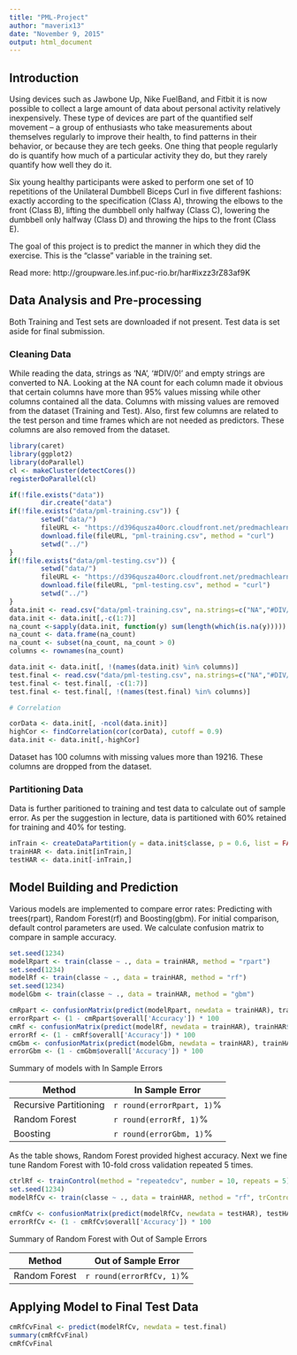 ```yaml
---
title: "PML-Project"
author: "maverix13"
date: "November 9, 2015"
output: html_document
---
```

## Introduction

Using devices such as Jawbone Up, Nike FuelBand, and Fitbit it is now possible to collect a large amount of data about personal activity relatively inexpensively. These type of devices are part of the quantified self movement – a group of enthusiasts who take measurements about themselves regularly to improve their health, to find patterns in their behavior, or because they are tech geeks. One thing that people regularly do is quantify how much of a particular activity they do, but they rarely quantify how well they do it.  

Six young healthy participants were asked to perform one set of 10 repetitions of the Unilateral Dumbbell Biceps Curl in five different fashions: exactly according to the specification (Class A), throwing the elbows to the front (Class B), lifting the dumbbell only halfway (Class C), lowering the dumbbell only halfway (Class D) and throwing the hips to the front (Class E).

The goal of this project is to predict the manner in which they did the exercise. This is the "classe" variable in the training set. 

Read more: http://groupware.les.inf.puc-rio.br/har#ixzz3rZ83af9K

## Data Analysis and Pre-processing

Both Training and Test sets are downloaded if not present. Test data is set aside for final submission. 

### Cleaning Data

While reading the data, strings as 'NA', '#DIV/0!' and empty strings are converted to NA. Looking at the NA count for each column made it obvious that certain columns have more than 95% values missing while other columns contained all the data. Columns with missing values are removed from the dataset (Training and Test). Also, first few columns are related to the test person and time frames which are not needed as predictors. These columns are also removed from the dataset. 

```r
library(caret)
library(ggplot2)
library(doParallel)
cl <- makeCluster(detectCores())
registerDoParallel(cl)
```

```r
if(!file.exists("data"))
        dir.create("data")
if(!file.exists("data/pml-training.csv")) {
        setwd("data/")
        fileURL <- "https://d396qusza40orc.cloudfront.net/predmachlearn/pml-training.csv"
        download.file(fileURL, "pml-training.csv", method = "curl")
        setwd("../")
}
if(!file.exists("data/pml-testing.csv")) {
        setwd("data/")
        fileURL <- "https://d396qusza40orc.cloudfront.net/predmachlearn/pml-testing.csv"
        download.file(fileURL, "pml-testing.csv", method = "curl")
        setwd("../")
}
data.init <- read.csv("data/pml-training.csv", na.strings=c("NA","#DIV/0!", ""))
data.init <- data.init[,-c(1:7)]
na_count <-sapply(data.init, function(y) sum(length(which(is.na(y)))))
na_count <- data.frame(na_count)
na_count <- subset(na_count, na_count > 0)
columns <- rownames(na_count)

data.init <- data.init[, !(names(data.init) %in% columns)]
test.final <- read.csv("data/pml-testing.csv", na.strings=c("NA","#DIV/0!", ""))
test.final <- test.final[, -c(1:7)]
test.final <- test.final[, !(names(test.final) %in% columns)]

# Correlation

corData <- data.init[, -ncol(data.init)]
highCor <- findCorrelation(cor(corData), cutoff = 0.9)
data.init <- data.init[,-highCor]
```

Dataset has 100 columns with missing values more than 19216. These columns are dropped from the dataset.

### Partitioning Data

Data is further paritioned to training and test data to calculate out of sample error. As per the suggestion in lecture, data is partitioned with 60% retained for training and 40% for testing. 


```r
inTrain <- createDataPartition(y = data.init$classe, p = 0.6, list = FALSE)
trainHAR <- data.init[inTrain,]
testHAR <- data.init[-inTrain,]
```

## Model Building and Prediction

Various models are implemented to compare error rates: Predicting with trees(rpart), Random Forest(rf) and Boosting(gbm). For initial comparison, default control parameters are used. We calculate confusion matrix to compare in sample accuracy.

```r
set.seed(1234)
modelRpart <- train(classe ~ ., data = trainHAR, method = "rpart")
set.seed(1234)
modelRf <- train(classe ~ ., data = trainHAR, method = "rf")
set.seed(1234)
modelGbm <- train(classe ~ ., data = trainHAR, method = "gbm")
```

```r
cmRpart <- confusionMatrix(predict(modelRpart, newdata = trainHAR), trainHAR$classe)
errorRpart <- (1 - cmRpart$overall['Accuracy']) * 100
cmRf <- confusionMatrix(predict(modelRf, newdata = trainHAR), trainHAR$classe)
errorRf <- (1 - cmRf$overall['Accuracy']) * 100
cmGbm <- confusionMatrix(predict(modelGbm, newdata = trainHAR), trainHAR$classe)
errorGbm <- (1 - cmGbm$overall['Accuracy']) * 100
```

Summary of models with In Sample Errors

Method | In Sample Error
-------|----------------
Recursive Partitioning | `r round(errorRpart, 1)`%
Random Forest | `r round(errorRf, 1)`%
Boosting | `r round(errorGbm, 1)`%

As the table shows, Random Forest provided highest accuracy. Next we fine tune Random Forest with 10-fold cross validation repeated 5 times.

```r
ctrlRf <- trainControl(method = "repeatedcv", number = 10, repeats = 5)
set.seed(1234)
modelRfCv <- train(classe ~ ., data = trainHAR, nethod = "rf", trControl = ctrlRf)
```

```r
cmRfCv <- confusionMatrix(predict(modelRfCv, newdata = testHAR), testHAR$classe)
errorRfCv <- (1 - cmRfCv$overall['Accuracy']) * 100
```

Summary of Random Forest with Out of Sample Errors

Method | Out of Sample Error
-------|----------------
Random Forest | `r round(errorRfCv, 1)`%

## Applying Model to Final Test Data
```r
cmRfCvFinal <- predict(modelRfCv, newdata = test.final)
summary(cmRfCvFinal)
cmRfCvFinal
```